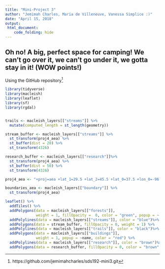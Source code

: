 ```yaml
---
title: "Mini-Project 3"
author: "Jemimah Charles, Maria de Villeneuve, Vanessa Simplice :)"
date: "April 15, 2018"
output: 
 html_document:
    code_folding: hide
---
```

## Oh no! A big, perfect space for camping! We can't go over it, we can't go under it, we gotta stay in it! (WOW points!)

Using the GitHub repository[^1]

[^1]: https://github.com/jemimahcharles/sds192-mini3.git

```r
library(tidyverse)
library(macleish)
library(leaflet)
library(sf)
library(rgdal)


trails <- macleish_layers[["streams"]] %>%
  mutate(computed_length = st_length(geometry))

stream_buffer <- macleish_layers[["streams"]] %>%
  st_transform(proj4_aea) %>%
  st_buffer(dist = 20) %>%
  st_transform(4326)

research_buffer <- macleish_layers[["research"]]%>%
  st_transform(proj4_aea) %>%
  st_buffer(dist = 50) %>%
  st_transform(4326)

proj4_aea <- "+proj=aea +lat_1=29.5 +lat_2=45.5 +lat_0=37.5 +lon_0=-96 +x_0=0 +y_0=0 +ellps=GRS80 +datum=NAD83 +units=m +no_defs"

boundaries_aea <- macleish_layers[["boundary"]] %>%
  st_transform(proj4_aea)

leaflet() %>%
  addTiles() %>%
  addPolygons(data = macleish_layers[["forests"]], 
              weight = 1, fillOpacity =  0, color = "green", popup = ~ Sheet1__Na)%>%
  addPolylines(data = macleish_layers[["streams"]], color = "blue")%>%
  addPolygons(data = stream_buffer, fillOpacity = 0, weight = 1) %>%
  addPolylines(data = macleish_layers[["trails"]], color = "black")%>%
  addPolygons(data = macleish_layers[["buildings"]], 
              weight = 1, popup = ~name, color = "red") %>%
  addPolylines(data = macleish_layers[["research"]], color = "brown")%>%
  addPolygons(data = research_buffer, fillOpacity = 0, color = "brown", weight = 1)

```